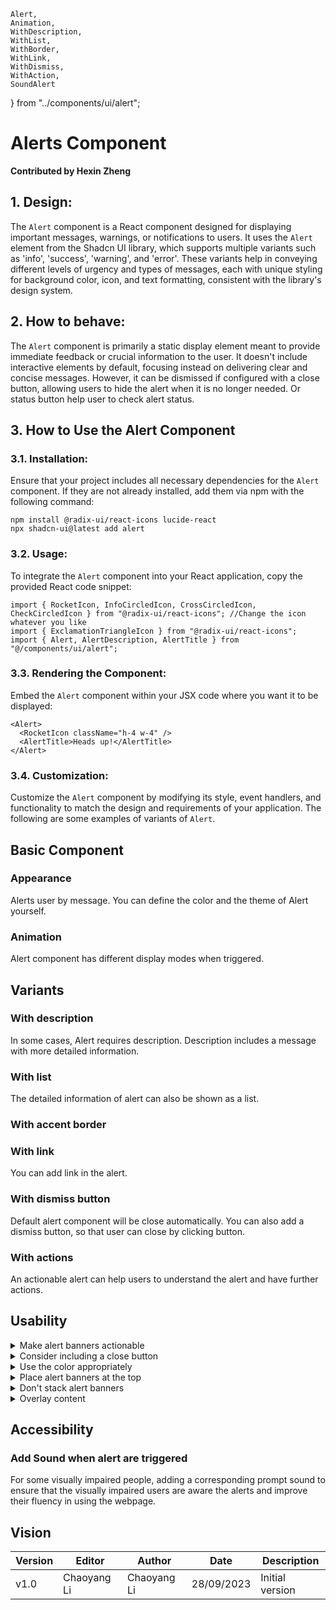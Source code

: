    Alert,
    Animation,
    WithDescription,
    WithList,
    WithBorder,
    WithLink,
    WithDismiss,
    WithAction,
    SoundAlert
} from "../components/ui/alert";

# Alerts Component
**Contributed by Hexin Zheng**

## 1. Design:

The `Alert` component is a React component designed for displaying important messages, warnings, or notifications to users. It uses the `Alert` element from the Shadcn UI library, which supports multiple variants such as 'info', 'success', 'warning', and 'error'. These variants help in conveying different levels of urgency and types of messages, each with unique styling for background color, icon, and text formatting, consistent with the library's design system.

## 2. How to behave:

The `Alert` component is primarily a static display element meant to provide immediate feedback or crucial information to the user. It doesn't include interactive elements by default, focusing instead on delivering clear and concise messages. However, it can be dismissed if configured with a close button, allowing users to hide the alert when it is no longer needed. Or status button help user to check alert status.

## 3. How to Use the Alert Component

### 3.1. Installation:

Ensure that your project includes all necessary dependencies for the `Alert` component. If they are not already installed, add them via npm with the following command:
```
npm install @radix-ui/react-icons lucide-react
npx shadcn-ui@latest add alert
```

### 3.2. Usage:

To integrate the `Alert` component into your React application, copy the provided React code snippet:
```
import { RocketIcon, InfoCircledIcon, CrossCircledIcon, CheckCircledIcon } from "@radix-ui/react-icons"; //Change the icon whatever you like
import { ExclamationTriangleIcon } from "@radix-ui/react-icons";
import { Alert, AlertDescription, AlertTitle } from "@/components/ui/alert";
```

### 3.3. Rendering the Component:

Embed the `Alert` component within your JSX code where you want it to be displayed:
```
<Alert>
  <RocketIcon className="h-4 w-4" />
  <AlertTitle>Heads up!</AlertTitle>
</Alert>
```

### 3.4. Customization:

Customize the `Alert` component by modifying its style, event handlers, and functionality to match the design and requirements of your application. The following are some examples of variants of `Alert`.
## Basic Component

### Appearance
Alerts user by message. You can define the color and the theme of Alert yourself.
<Alert />

### Animation
Alert component has different display modes when triggered.
<Animation />

## Variants

### With description
In some cases, Alert requires description. Description includes a message with more detailed information.
<WithDescription />

### With list
The detailed information of alert can also be shown as a list.
<WithList />

### With accent border
<WithBorder />

### With link
You can add link in the alert.
<WithLink />

### With dismiss button
Default alert component will be close automatically. You can also add a dismiss button, so that user can close by clicking button.
<WithDismiss />

### With actions
An actionable alert can help users to understand the alert and have further actions.
<WithAction />

## Usability

<details>
    <summary>Make alert banners actionable</summary>
    Whenever possible, add action button if there's a way for a user to quickly address the issue associated with an alert.
</details>

<details>
    <summary>Consider including a close button</summary>
    The close button is optional, depending on context. Consider adding one to let a user easily dismiss the alert.
</details>

<details>
    <summary>Use the color appropriately</summary>
    Don’t use yellow or orange colors for errors because the contrast is not accessible.
    If you need to show a “notice” message or other non-critical communication, use the blue (informative) semantic color options. Reserve the red (negative) option only for errors that directly interrupt or block a user’s experience — not for nice-to-know information.
</details>

<details>
    <summary>Place alert banners at the top</summary>
    Alert banners should appear at the top of a page.
</details>

<details>
    <summary>Don't stack alert banners</summary>
    Don't show multiple alert banners at the same time. If a new alert appears with a higher priority message, it should replace an existing alert of lesser importance until the higher priority one has been addressed.
</details>

<details>
    <summary>Overlay content</summary>
    Overlay an alert when it's expected to fade in and out without impacting the content underneath it, and when it's not hiding any important actions or information by being there. An alert should only overlay content if it is dismissible.
</details>

## Accessibility

### Add Sound when alert are triggered
For some visually impaired people, adding a corresponding prompt sound to ensure that the visually impaired users are aware the alerts and improve their fluency in using the webpage.
<SoundAlert />

## Vision
| Version | Editor      | Author      | Date       | Description     |
|---------|-------------|-------------|------------|-----------------|
| v1.0    | Chaoyang Li | Chaoyang Li | 28/09/2023 | Initial version |
